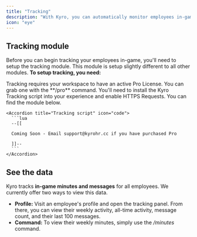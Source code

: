 ```yaml
---
title: "Tracking"
description: "With Kyro, you can automatically monitor employees in-game"
icon: "eye"
---
```


## Tracking module

Before you can begin tracking your employees in-game, you'll need to setup the tracking module. This module is setup slightly different to all other modules. **To setup tracking, you need:**

<AccordionGroup>
  <Accordion title="Pro License" icon="heart">
    Tracking requires your workspace to have an active Pro License. You can grab one with the **/pro** command.
  </Accordion>
  <Accordion title="Installed code" icon="file-code">
    You'll need to install the Kyro Tracking script into your experience and enable HTTPS Requests. You can find the module below.

    <Accordion title="Tracking script" icon="code">
      ```lua
      --[[
      
      Coming Soon - Email support@kyrohr.cc if you have purchased Pro
      
      ]]--
      ```
    </Accordion>
  </Accordion>
</AccordionGroup>

## See the data

Kyro tracks **in-game minutes and messages** for all employees. We currently offer two ways to view this data.

- **Profile:** Visit an employee's profile and open the tracking panel. From there, you can view their weekly activity, all-time activity, message count, and their last 100 messages.
- **Command:** To view their weekly minutes, simply use the _/minutes_ command.
